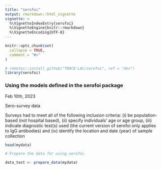 ```yaml
---
title: "serofoi"
output: rmarkdown::html_vignette
vignette: >
  %\VignetteIndexEntry{serofoi}
  %\VignetteEngine{knitr::rmarkdown}
  %\VignetteEncoding{UTF-8}
---
```


```r
knitr::opts_chunk$set(
  collapse = TRUE,
  comment = "#>"
)
```

```r
# remotes::install_github("TRACE-LAC/serofoi", ref = "dev")
library(serofoi)

```

### Using the models defined in the serofoi package

Feb 10th, 2023

Sero-survey data

Surveys had to meet all of the following inclusion criteria: 
(i) be population-based (not hospital based), 
(ii) specify individuals’ age or age group, 
(iii) indicate diagnostic test(s) used (the current version of serofoi only applies to IgG antibodies) and 
(iv) identify the location and date (year) of sample collection




``` r

head(mydata)

# Prepare the data for using serofoi

data_test <- prepare_data(mydata)

```

